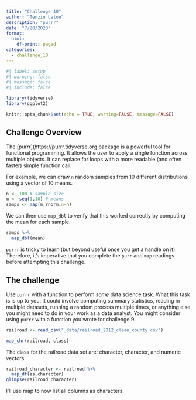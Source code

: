 ```yaml
---
title: "Challenge 10"
author: "Tenzin Latoe"
description: "purrr"
date: "7/20/2023"
format:
  html:
    df-print: paged
categories:
  - challenge_10
---
```


```r
#| label: setup
#| warning: false
#| message: false
#| include: false

library(tidyverse)
library(ggplot2)

knitr::opts_chunk$set(echo = TRUE, warning=FALSE, message=FALSE)
```

## Challenge Overview

The [purrr](https://purrr.tidyverse.org package is a powerful tool for functional programming. It allows the user to apply a single function across multiple objects. It can replace for loops with a more readable (and often faster) simple function call. 

For example, we can draw `n` random samples from 10 different distributions using a vector of 10 means.  

```r
n <- 100 # sample size
m <- seq(1,10) # means 
samps <- map(m,rnorm,n=n) 
```

We can then use `map_dbl` to verify that this worked correctly by computing the mean for each sample.  

```r
samps %>%
  map_dbl(mean)
```

`purrr` is tricky to learn (but beyond useful once you get a handle on it). Therefore, it's imperative that you complete the `purr` and `map` readings before attempting this challenge.  

## The challenge  

Use `purrr` with a function to perform *some* data science task. What this task is is up to you. It could involve computing summary statistics, reading in multiple datasets, running a random process multiple times, or anything else you might need to do in your work as a data analyst. You might consider using `purrr` with a function you wrote for challenge 9.  

```r
railroad <- read_csv("_data/railroad_2012_clean_county.csv")
```

```r
map_chr(railroad, class)
```
The class for the railroad data set are: character, character, and numeric vectors. 
```r
railroad_character <- railroad %>% 
  map_df(as.character)
glimpse(railroad_character)
```
I'll use map to now list all columns as characters. 